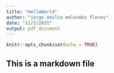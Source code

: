 ```yaml
---
title: "HelloWorld"
author: "jorge emilio melendez flores"
date: "11/2/2021"
output: pdf_document
---
```


```r
knitr::opts_chunk$set(echo = TRUE)
```

## This is a markdown file
